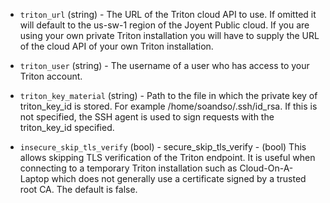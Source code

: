 <!-- Code generated from the comments of the AccessConfig struct in builder/triton/access_config.go; DO NOT EDIT MANUALLY -->

- `triton_url` (string) - The URL of the Triton cloud API to use. If omitted
  it will default to the us-sw-1 region of the Joyent Public cloud. If you
  are using your own private Triton installation you will have to supply the
  URL of the cloud API of your own Triton installation.

- `triton_user` (string) - The username of a user who has access to your
  Triton account.

- `triton_key_material` (string) - Path to the file in which the private key
  of triton_key_id is stored. For example /home/soandso/.ssh/id_rsa. If
  this is not specified, the SSH agent is used to sign requests with the
  triton_key_id specified.

- `insecure_skip_tls_verify` (bool) - secure_skip_tls_verify - (bool) This allows skipping TLS verification
  of the Triton endpoint. It is useful when connecting to a temporary Triton
  installation such as Cloud-On-A-Laptop which does not generally use a
  certificate signed by a trusted root CA. The default is false.

<!-- End of code generated from the comments of the AccessConfig struct in builder/triton/access_config.go; -->
